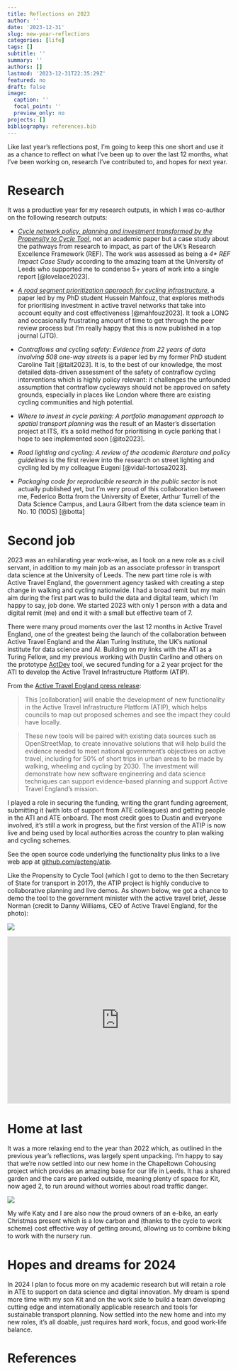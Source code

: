 ```yaml
---
title: Reflections on 2023
author: ''
date: '2023-12-31'
slug: new-year-reflections
categories: [life]
tags: []
subtitle: ''
summary: ''
authors: []
lastmod: '2023-12-31T22:35:29Z'
featured: no
draft: false
image:
  caption: ''
  focal_point: ''
  preview_only: no
projects: []
bibliography: references.bib
---
```


Like last year's reflections post, I'm going to keep this one short and use it as a chance to reflect on what I've been up to over the last 12 months, what I've been working on, research I've contributed to, and hopes for next year.

# Research

It was a productive year for my research outputs, in which I was co-author on the following research outputs:

-   [*Cycle network policy, planning and investment transformed by the Propensity to Cycle Tool*](https://www.robinlovelace.net/publication/lovelace-ref-2023/), not an academic paper but a case study about the pathways from research to impact, as part of the UK's Research Excellence Framework (REF).
    The work was assessed as being a *4\** *REF Impact Case Study* according to the amazing team at the University of Leeds who supported me to condense 5+ years of work into a single report [@lovelace2023].

-   [*A road segment prioritization approach for cycling infrastructure*](https://www.robinlovelace.net/publication/mahfouz-road-2023/), a paper led by my PhD student Hussein Mahfouz, that explores methods for prioritising investment in active travel networks that take into account equity and cost effectiveness [@mahfouz2023].
    It took a LONG and occasionally frustrating amount of time to get through the peer review process but I'm really happy that this is now published in a top journal (JTG).

-   *Contraflows and cycling safety: Evidence from 22 years of data involving 508 one-way streets* is a paper led by my former PhD student Caroline Tait [@tait2023].
    It is, to the best of our knowledge, the most detailed data-driven assessment of the safety of contraflow cycling interventions which is highly policy relevant: it challenges the unfounded assumption that contraflow cycleways should not be approved on safety grounds, especially in places like London where there are existing cycling communities and high potential.

-   *Where to invest in cycle parking: A portfolio management approach to spatial transport planning* was the result of an Master's dissertation project at ITS, it's a solid method for prioritising in cycle parking that I hope to see implemented soon [@ito2023].

-   *Road lighting and cycling: A review of the academic literature and policy guidelines* is the first review into the research on street lighting and cycling led by my colleague Eugeni [@vidal-tortosa2023].

-   *Packaging code for reproducible research in the public sector* is not actually published yet, but I'm very proud of this collaboration between me, Federico Botta from the University of Exeter, Arthur Turrell of the Data Science Campus, and Laura Gilbert from the data science team in No. 10 (10DS) [@botta]

# Second job

2023 was an exhilarating year work-wise, as I took on a new role as a civil servant, in addition to my main job as an associate professor in transport data science at the University of Leeds.
The new part time role is with Active Travel England, the government agency tasked with creating a step change in walking and cycling nationwide.
I had a broad remit but my main aim during the first part was to build the data and digital team, which I'm happy to say, job done.
We started 2023 with only 1 person with a data and digital remit (me) and end it with a small but effective team of 7.

There were many proud moments over the last 12 months in Active Travel England, one of the greatest being the launch of the collaboration between Active Travel England and the Alan Turing Institute, the UK's national institute for data science and AI.
Building on my links with the ATI as a Turing Fellow, and my previous working with Dustin Carlino and others on the prototype [ActDev](https://actdev.cyipt.bike/) tool, we secured funding for a 2 year project for the ATI to develop the Active Travel Infrastructure Platform (ATIP).

From the [Active Travel England press release](https://www.gov.uk/government/news/alan-turing-institute-partnership-brings-data-expertise-to-nationwide-walking-and-cycling-schemes):

> This [collaboration] will enable the development of new functionality in the Active Travel Infrastructure Platform (ATIP), which helps councils to map out proposed schemes and see the impact they could have locally.

> These new tools will be paired with existing data sources such as OpenStreetMap, to create innovative solutions that will help build the evidence needed to meet national government’s objectives on active travel, including for 50% of short trips in urban areas to be made by walking, wheeling and cycling by 2030.
> The investment will demonstrate how new software engineering and data science techniques can support evidence-based planning and support Active Travel England’s mission.

I played a role in securing the funding, writing the grant funding agreement, submitting it (with lots of support from ATE colleagues) and getting people in the ATI and ATE onboard.
The most credit goes to Dustin and everyone involved, it's still a work in progress, but the first version of the ATIP is now live and being used by local authorities across the country to plan walking and cycling schemes.

See the open source code underlying the functionality plus links to a live web app at [github.com/acteng/atip](https://github.com/acteng/atip).

Like the Propensity to Cycle Tool (which I got to demo to the then Secretary of State for transport in 2017), the ATIP project is highly conducive to collaborative planning and live demos.
As shown below, we got a chance to demo the tool to the government minister with the active travel brief, Jesse Norman (credit to Danny Williams, CEO of Active Travel England, for the photo):

![](images/paste-3.png)

<!-- ![](images/paste-2.png) -->

<iframe src="https://www.linkedin.com/embed/feed/update/urn:li:share:7041103074261626881" height="376" width="504" frameborder="0" allowfullscreen title="Embedded post">

</iframe>

# Home at last

It was a more relaxing end to the year than 2022 which, as outlined in the previous year's reflections, was largely spent unpacking.
I'm happy to say that we're now settled into our new home in the Chapeltown Cohousing project which provides an amazing base for our life in Leeds.
It has a shared garden and the cars are parked outside, meaning plenty of space for Kit, now aged 2, to run around without worries about road traffic danger.

![](images/paste-1.png)

My wife Katy and I are also now the proud owners of an e-bike, an early Christmas present which is a low carbon and (thanks to the cycle to work scheme) cost effective way of getting around, allowing us to combine biking to work with the nursery run.

# Hopes and dreams for 2024

In 2024 I plan to focus more on my academic research but will retain a role in ATE to support on data science and digital innovation.
My dream is spend more time with my son Kit and on the work side to build a team developing cutting edge and internationally applicable research and tools for sustainable transport planning.
Now settled into the new home and into my new roles, it's all doable, just requires hard work, focus, and good work-life balance.

# References